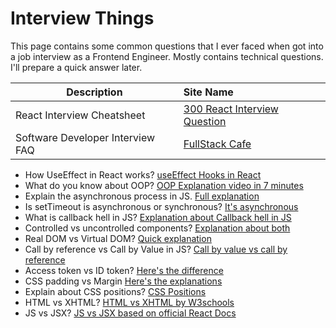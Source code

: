 
# Interview Things

<Callout emoji="⚠️">
  This page contains some common questions that I ever faced when got into a job
  interview as a Frontend Engineer. Mostly contains technical questions. I'll
  prepare a quick answer later.
</Callout>

| Description                      | Site Name                                                                                |
| -------------------------------- | :--------------------------------------------------------------------------------------- |
| React Interview Cheatsheet       | [300 React Interview Question](https://dev.to/aviyel/300-react-interview-questions-4dag) |
| Software Developer Interview FAQ | [FullStack Cafe](https://www.fullstack.cafe/)                                            |

- How UseEffect in React works? [useEffect Hooks in React](https://reactjs.org/docs/hooks-effect.html)
- What do you know about OOP? [OOP Explanation video in 7 minutes](https://www.youtube.com/watch?v=pTB0EiLXUC8)
- Explain the asynchronous process in JS. [Full explanation](https://blog.bitsrc.io/understanding-asynchronous-javascript-the-event-loop-74cd408419ff)
- Is setTimeout is asynchronous or synchronous? [It's asynchronous](https://developer.mozilla.org/en-US/docs/Web/API/setTimeout)
- What is callback hell in JS? [Explanation about Callback hell in JS](http://callbackhell.com/)
- Controlled vs uncontrolled components? [Explanation about both](https://blog.logrocket.com/controlled-vs-uncontrolled-components-in-react/)
- Real DOM vs Virtual DOM? [Quick explanation](https://dev.to/ovi/virtual-dom-vs-dom-real-dom-4pfn)
- Call by reference vs Call by Value in JS? [Call by value vs call by reference](https://www.geeksforgeeks.org/call-by-value-vs-call-by-reference-in-javascript/)
- Access token vs ID token? [Here's the difference](https://auth0.com/blog/id-token-access-token-what-is-the-difference/)
- CSS padding vs Margin [Here's the explanations](https://blog.hubspot.com/website/css-margin-vs-padding)
- Explain about CSS positions? [CSS Positions](https://developer.mozilla.org/en-US/docs/Web/CSS/position)
- HTML vs XHTML? [HTML vs XHTML by W3schools](https://www.w3schools.com/Html/html_xhtml.asp)
- JS vs JSX? [JS vs JSX based on official React Docs](https://reactjs.org/docs/introducing-jsx.html)
